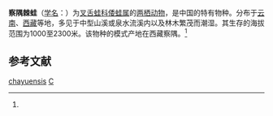 {{Speciesbox
| name = 察隅棘蛙
| status = 
| status_system = 
| image = 
| genus = Paa
| species = chayuensis
| authority = (Ye, 1977)<ref name='id4951'>{{cite web| url =http://www.bioinfo.cn/db05/BjdwSpecies.php?action=view&id=4951| title =察隅棘蛙| work =《中国动物物种编目数据库》| publisher =中国科学院微生物研究所| author =中国科学院动物研究所| accessdate =2009-04-11| deadurl =yes| archiveurl =https://web.archive.org/web/20160305073033/http://www.bioinfo.cn/db05/BjdwSpecies.php?action=view&id=4951| archivedate =2016-03-05}}</ref>
}}

'''察隅棘蛙'''（[[学名|学名]]：{{lang|la|''Nanorana chayuensis''}}）为[[叉舌蛙科|叉舌蛙科]][[倭蛙属|倭蛙属]]的[[两栖动物|两栖动物]]，是中国的特有物种。分布于[[云南|云南]]、[[西藏|西藏]]等地，多见于中型山溪或泉水流溪内以及林木繁茂而潮湿。其生存的海拔范围为1000至2300米。该物种的模式产地在西藏察隅。<ref name='id4951'/>

== 参考文献 ==
{{reflist}}

{{Wikispecies|Nanorana chayuensis}}
{{Taxonbar|from=Q3335748}}

[[Category:倭蛙属|chayuensis]]
[[Category:中國特有兩棲動物|C]]

{{amphibian-stub}}
